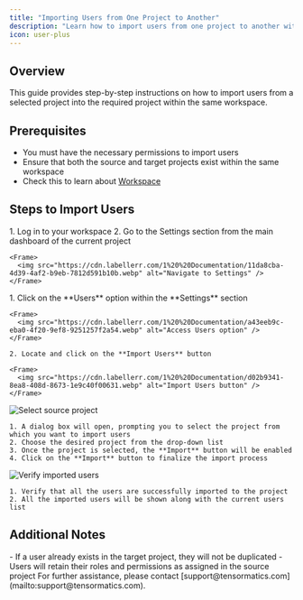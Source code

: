 ```yaml
---
title: "Importing Users from One Project to Another"
description: "Learn how to import users from one project to another within the same workspace in Labellerr."
icon: user-plus
---
```


## Overview

This guide provides step-by-step instructions on how to import users from a selected project into the required project within the same workspace.

## Prerequisites

- You must have the necessary permissions to import users
- Ensure that both the source and target projects exist within the same workspace
- Check this to learn about [Workspace](/tutorials/workspace)

## Steps to Import Users

<Steps>
  <Step title="Navigate to the Settings section">
    1. Log in to your workspace
    2. Go to the Settings section from the main dashboard of the current project

    <Frame>
      <img src="https://cdn.labellerr.com/1%20%20Documentation/11da8cba-4d39-4af2-b9eb-7812d591b10b.webp" alt="Navigate to Settings" />
    </Frame>
  </Step>

  <Step title="Access the Users option">
    1. Click on the **Users** option within the **Settings** section

    <Frame>
      <img src="https://cdn.labellerr.com/1%20%20Documentation/a43eeb9c-eba0-4f20-9ef8-9251257f2a54.webp" alt="Access Users option" />
    </Frame>

    2. Locate and click on the **Import Users** button

    <Frame>
      <img src="https://cdn.labellerr.com/1%20%20Documentation/d02b9341-8ea8-408d-8673-1e9c40f00631.webp" alt="Import Users button" />
    </Frame>
  </Step>

  <Step title="Select the Source project">
    <Frame>
      <img src="https://cdn.labellerr.com/1%20%20Documentation/b5cd24ed-5323-47dd-9176-7e6ad179ba7a.webp" alt="Select source project" />
    </Frame>

    1. A dialog box will open, prompting you to select the project from which you want to import users
    2. Choose the desired project from the drop-down list
    3. Once the project is selected, the **Import** button will be enabled
    4. Click on the **Import** button to finalize the import process
  </Step>

  <Step title="Verification">
    <Frame>
      <img src="https://cdn.labellerr.com/1%20%20Documentation/3f4c4d22-c72e-44f0-a9d1-3678766a8241.webp" alt="Verify imported users" />
    </Frame>

    1. Verify that all the users are successfully imported to the project
    2. All the imported users will be shown along with the current users list
  </Step>
</Steps>

## Additional Notes

<Info>
- If a user already exists in the target project, they will not be duplicated
- Users will retain their roles and permissions as assigned in the source project
</Info>

<Note>
For further assistance, please contact [support@tensormatics.com](mailto:support@tensormatics.com).
</Note>
